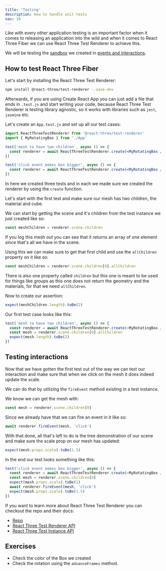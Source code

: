 ```yaml
---
title: 'Testing'
description: How to handle unit tests
nav: 10
---
```


Like with every other application testing is an important factor when it comes to releasing an application into the wild and when it comes to React Three Fiber we can use React Three Test Renderer to achieve this.

We will be testing the [sandbox](https://codesandbox.io/s/98ppy) we created in [events and interactions](events-and-interaction).

## How to test React Three Fiber

Let's start by installing the React Three Test Renderer:

```bash
npm install @react-three/test-renderer --save-dev
```

Afterwards, if you are using Create React App you can just add a file that ends in `.test.js` and start writing your code, because React Three Test Renderer is testing library agnostic, so it works with libraries such as `jest`, `jasmine` etc.

Let's create an `App.test.js` and set up all our test cases:

```jsx
import ReactThreeTestRenderer from '@react-three/test-renderer'
import { MyRotatingBox } from './App'

test('mesh to have two children', async () => {
  const renderer = await ReactThreeTestRenderer.create(<MyRotatingBox />)
})

test('click event makes box bigger', async () => {
  const renderer = await ReactThreeTestRenderer.create(<MyRotatingBox />)
})
```

In here we created three tests and in each we made sure we created the renderer by using the `create` function.

Let's start with the first test and make sure our mesh has two children, the material and cube.

We can start by getting the scene and it's children from the test instance we just created like so:

```js
const meshChildren = renderer.scene.children
```

If you log this mesh out you can see that it returns an array of one element since that's all we have in the scene.

Using this we can make sure to get that first child and use the `allChildren` property on it like so:

```js
const meshChildren = renderer.scene.children[0].allChildren
```

There is also one property called `children` but this one is meant to be used for things like groups as this one does not return the geometry and the materials, for that we need `allChildren`.

Now to create our assertion:

```js
expect(meshChildren.length).toBe(2)
```

Our first test case looks like this:

```js
test('mesh to have two children', async () => {
  const renderer = await ReactThreeTestRenderer.create(<MyRotatingBox />)
  const mesh = renderer.scene.children[0].allChildren
  expect(mesh.length).toBe(2)
})
```

## Testing interactions

Now that we have gotten the first test out of the way we can test our interaction and make sure that when we click on the mesh it does indeed update the scale.

We can do that by utilizing the `fireEvent` method existing in a test instance.

We know we can get the mesh with:

```js
const mesh = renderer.scene.children[0]
```

Since we already have that we can fire an event in it like so:

```js
await renderer.fireEvent(mesh, 'click')
```

With that done, all that's left to do is the tree demonstration of our scene and make sure the scale prop on our mesh has updated:

```js
expect(mesh.props.scale).toBe(1.5)
```

In the end our test looks something like this:

```js
test('click event makes box bigger', async () => {
  const renderer = await ReactThreeTestRenderer.create(<MyRotatingBox />)
  const mesh = renderer.scene.children[0]
  expect(mesh.props.scale).toBe(1)
  await renderer.fireEvent(mesh, 'click')
  expect(mesh.props.scale).toBe(1.5)
})
```

If you want to learn more about React Three Test Renderer you can checkout the repo and their docs:

- [Repo](https://github.com/pmndrs/react-three-fiber/blob/master/packages/test-renderer)
- [React Three Test Renderer API](https://github.com/pmndrs/react-three-fiber/blob/master/packages/test-renderer/markdown/rttr.md#create)
- [React Three Test Instance API](https://github.com/pmndrs/react-three-fiber/blob/master/packages/test-renderer/markdown/rttr-instance.md)

## Exercises

- Check the color of the Box we created
- Check the rotation using the `advanceFrames` method.

<Codesandbox id="hqut4" tests />
